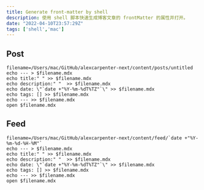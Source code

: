 ```yaml
---
title: Generate front-matter by shell
description: 使用 shell 脚本快速生成博客文章的 frontMatter 的属性并打开。
date: "2022-04-10T23:57:29Z"
tags: ['shell','mac']
---
```


## Post
```shell
filename=/Users/mac/GitHub/alexcarpenter-next/content/posts/untitled
echo --- > $filename.mdx
echo title:" " >> $filename.mdx
echo description:" "  >> $filename.mdx
echo date: \"`date +"%Y-%m-%dT%TZ"`\" >> $filename.mdx
echo tags: [] >> $filename.mdx
echo --- >> $filename.mdx
open $filename.mdx
```

## Feed
```shell
filename=/Users/mac/GitHub/alexcarpenter-next/content/feed/`date +"%Y-%m-%d-%H-%M"`
echo --- > $filename.mdx
echo title:" " >> $filename.mdx
echo description:" "  >> $filename.mdx
echo date: \"`date +"%Y-%m-%dT%TZ"`\" >> $filename.mdx
echo tags: [] >> $filename.mdx
echo --- >> $filename.mdx
open $filename.mdx
```

